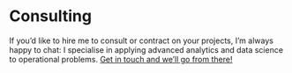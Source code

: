 # Consulting

If  you'd like to hire me to consult or contract on your projects, I'm always happy to chat: I specialise in applying advanced analytics and data science to operational problems. [Get in touch and we'll go from there!](mailto:andreas@technitos.ai)